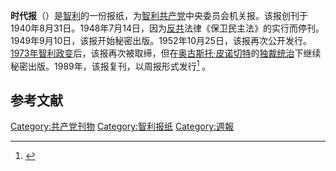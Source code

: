 '''时代报'''（{{lang-es|El Siglo}}）是[[智利|智利]]的一份报纸，为[[智利共产党|智利共产党]]中央委员会机关报。该报创刊于1940年8月31日。1948年7月14日，因为[[反共|反共]]法律《保卫民主法》的实行而停刊。1949年9月10日，该报开始秘密出版。1952年10月25日，该报再次公开发行。[[1973年智利政变|1973年智利政变]]后，该报再次被取缔，但在[[奥古斯托·皮诺切特|奥古斯托·皮诺切特]]的[[智利軍事獨裁_(1973年－1990年)|独裁统治]]下继续秘密出版。1989年，该报复刊，以周报形式发行<ref>{{cite book|title=The Europa World Year Book 2003|url=https://books.google.com/books?id=XLvU9lroRuUC&pg=PA1066|accessdate=12 October 2016|date=10 July 2003|publisher=Taylor & Francis Group|isbn=978-1-85743-227-5|page=1066}}</ref>
。

== 参考文献 ==
{{reflist}}

[[Category:共产党刊物|Category:共产党刊物]]
[[Category:智利报纸|Category:智利报纸]]
[[Category:週報|Category:週報]]